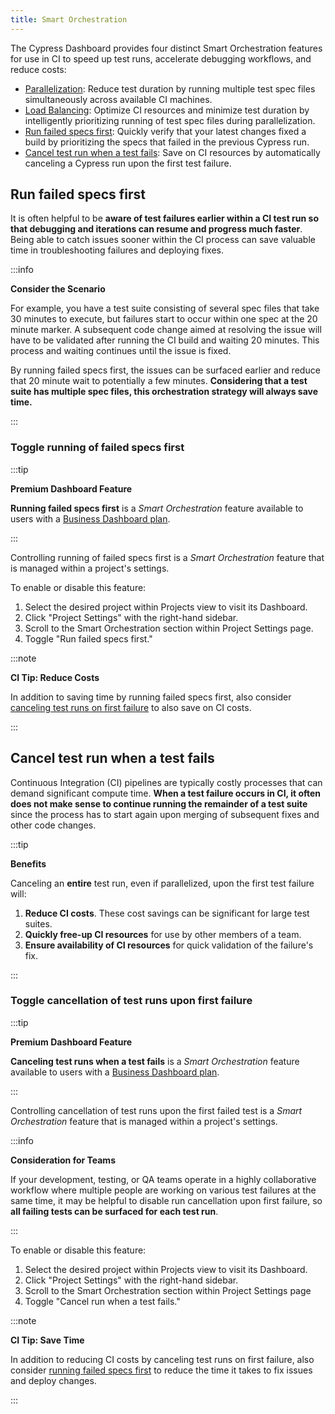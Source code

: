 ```yaml
---
title: Smart Orchestration
---
```


The Cypress Dashboard provides four distinct Smart Orchestration features for
use in CI to speed up test runs, accelerate debugging workflows, and reduce
costs:

- [Parallelization](/guides/guides/parallelization): Reduce test duration by
  running multiple test spec files simultaneously across available CI machines.
- [Load Balancing](/guides/guides/parallelization#Balance-strategy): Optimize CI
  resources and minimize test duration by intelligently prioritizing running of
  test spec files during parallelization.
- [Run failed specs first](#Run-failed-specs-first): Quickly verify that your
  latest changes fixed a build by prioritizing the specs that failed in the
  previous Cypress run.
- [Cancel test run when a test fails](#Cancel-test-run-when-a-test-fails): Save
  on CI resources by automatically canceling a Cypress run upon the first test
  failure.

## Run failed specs first

It is often helpful to be **aware of test failures earlier within a CI test run
so that debugging and iterations can resume and progress much faster**. Being
able to catch issues sooner within the CI process can save valuable time in
troubleshooting failures and deploying fixes.

:::info

<strong class="alert-header"><Icon name="graduation-cap"></Icon> Consider the
Scenario</strong>

For example, you have a test suite consisting of several spec files that take 30
minutes to execute, but failures start to occur within one spec at the 20 minute
marker. A subsequent code change aimed at resolving the issue will have to be
validated after running the CI build and waiting 20 minutes. This process and
waiting continues until the issue is fixed.

By running failed specs first, the issues can be surfaced earlier and reduce
that 20 minute wait to potentially a few minutes. **Considering that a test
suite has multiple spec files, this orchestration strategy will always save
time.**

:::

### Toggle running of failed specs first

:::tip

<strong class="alert-header"><Icon name="star"></Icon> Premium Dashboard
Feature</strong>

**Running failed specs first** is a _Smart Orchestration_ feature available to
users with a [Business Dashboard plan](https://cypress.io/pricing).

:::

Controlling running of failed specs first is a _Smart Orchestration_ feature
that is managed within a project's settings.

To enable or disable this feature:

1. Select the desired project within Projects view to visit its Dashboard.
2. Click "Project Settings" with the right-hand sidebar.
3. Scroll to the Smart Orchestration section within Project Settings page.
4. Toggle "Run failed specs first."

<DocsImage src="/img/guides/smart-orchestration/enable-run-failed-specs-first.png" alt="Enable running of failed specs first"></DocsImage>

:::note

<strong class="alert-header">CI Tip: Reduce Costs</strong>

In addition to saving time by running failed specs first, also consider
[canceling test runs on first failure](#Cancel-test-run-when-a-test-fails) to
also save on CI costs.

:::

## Cancel test run when a test fails

Continuous Integration (CI) pipelines are typically costly processes that can
demand significant compute time. **When a test failure occurs in CI, it often
does not make sense to continue running the remainder of a test suite** since
the process has to start again upon merging of subsequent fixes and other code
changes.

:::tip

<strong class="alert-header"><Icon name="check"></Icon> Benefits</strong>

Canceling an **entire** test run, even if parallelized, upon the first test
failure will:

1. **Reduce CI costs**. These cost savings can be significant for large test
   suites.
2. **Quickly free-up CI resources** for use by other members of a team.
3. **Ensure availability of CI resources** for quick validation of the failure's
   fix.

:::

### Toggle cancellation of test runs upon first failure

:::tip

<strong class="alert-header"><Icon name="star"></Icon> Premium Dashboard
Feature</strong>

**Canceling test runs when a test fails** is a _Smart Orchestration_ feature
available to users with a [Business Dashboard plan](https://cypress.io/pricing).

:::

Controlling cancellation of test runs upon the first failed test is a _Smart
Orchestration_ feature that is managed within a project's settings.

:::info

<strong class="alert-header">Consideration for Teams</strong>

If your development, testing, or QA teams operate in a highly collaborative
workflow where multiple people are working on various test failures at the same
time, it may be helpful to disable run cancellation upon first failure, so **all
failing tests can be surfaced for each test run**.

:::

To enable or disable this feature:

1. Select the desired project within Projects view to visit its Dashboard.
2. Click "Project Settings" with the right-hand sidebar.
3. Scroll to the Smart Orchestration section within Project Settings page
4. Toggle "Cancel run when a test fails."

<DocsImage src="/img/guides/smart-orchestration/enable-cancel-run.png" alt="Enable cancellation of test runs upon first failure"></DocsImage>

:::note

<strong class="alert-header">CI Tip: Save Time</strong>

In addition to reducing CI costs by canceling test runs on first failure, also
consider [running failed specs first](#Run-failed-specs-first) to reduce the
time it takes to fix issues and deploy changes.

:::
